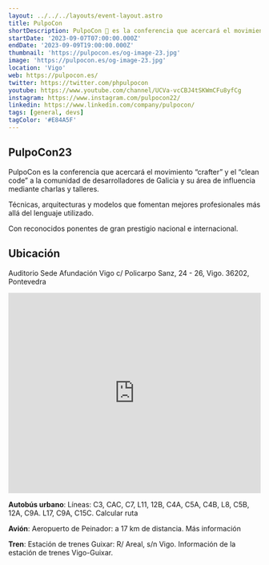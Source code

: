 ```yaml
---
layout: ../../../layouts/event-layout.astro
title: PulpoCon
shortDescription: PulpoCon 🐙 es la conferencia que acercará el movimiento “crafter” y el “clean code” a la comunidad de desarrolladores de Galicia y su área de influencia mediante charlas y talleres.
startDate: '2023-09-07T07:00:00.000Z'
endDate: '2023-09-09T19:00:00.000Z'
thumbnail: 'https://pulpocon.es/og-image-23.jpg'
image: 'https://pulpocon.es/og-image-23.jpg'
location: 'Vigo'
web: https://pulpocon.es/
twitter: https://twitter.com/phpulpocon
youtube: https://www.youtube.com/channel/UCVa-vcCBJ4tSKWmCFu8yfCg
instagram: https://www.instagram.com/pulpocon22/
linkedin: https://www.linkedin.com/company/pulpocon/
tags: [general, devs]
tagColor: '#E84A5F'
---
```


## PulpoCon23

PulpoCon es la conferencia que acercará el movimiento “crafter” y el “clean code” a la comunidad de desarrolladores de Galicia y su área de influencia mediante charlas y talleres.

Técnicas, arquitecturas y modelos que fomentan mejores profesionales más allá del lenguaje utilizado.

Con reconocidos ponentes de gran prestigio nacional e internacional.

## Ubicación

Auditorio Sede Afundación Vigo
c/ Policarpo Sanz, 24 - 26, Vigo. 36202, Pontevedra

<iframe
  frameborder="0"
  className="mt-4 w-full"
  height="400"
  src="https://maps.google.com/maps?width=100%&amp;height=600&amp;hl=es&amp;q=Sede%20Afundacion%20Vigo+(PHPulpo%20Con)&amp;ie=UTF8&amp;t=&amp;z=17&amp;iwloc=B&amp;output=embed"
  width="100%"
></iframe>

**Autobús urbano**: Líneas: C3, CAC, C7, L11, 12B, C4A, C5A, C4B, L8, C5B, 12A, C9A. L17, C9A, C15C. Calcular ruta

**Avión**: Aeropuerto de Peinador: a 17 km de distancia. Más información

**Tren**: Estación de trenes Guixar: R/ Areal, s/n Vigo. Información de la estación de trenes Vigo-Guixar.
